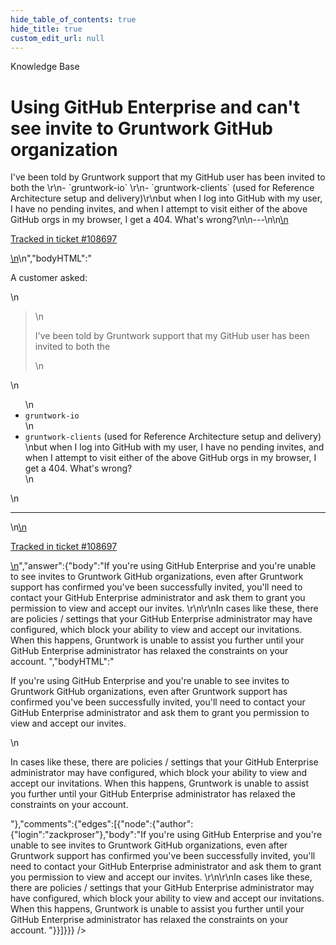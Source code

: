 ```yaml
---
hide_table_of_contents: true
hide_title: true
custom_edit_url: null
---
```



<CenterLayout>
<span class="title">Knowledge Base</span>
<h1>Using GitHub Enterprise and can&apos;t see invite to Gruntwork GitHub organization</h1>
<GitHub json={{"id":"D_kwDOF8slf84APsSM","number":443,"author":{"login":"zackproser"},"title":"Using GitHub Enterprise and can't see invite to Gruntwork GitHub organization","body":"\nA customer asked: \r\n> I've been told by Gruntwork support that my GitHub user has been invited to both the \r\n-  `gruntwork-io` \r\n-  `gruntwork-clients` (used for Reference Architecture setup and delivery)\r\nbut when I log into GitHub with my user, I have no pending invites, and when I attempt to visit either of the above GitHub orgs in my browser, I get a 404. What's wrong?\n\n---\n\n<ins datetime=\"2022-06-01T17:21:29Z\">\n  <p><a href=\"https://support.gruntwork.io/hc/requests/108697\">Tracked in ticket #108697</a></p>\n</ins>\n","bodyHTML":"<p dir=\"auto\">A customer asked:</p>\n<blockquote>\n<p dir=\"auto\">I've been told by Gruntwork support that my GitHub user has been invited to both the</p>\n</blockquote>\n<ul dir=\"auto\">\n<li><code class=\"notranslate\">gruntwork-io</code></li>\n<li><code class=\"notranslate\">gruntwork-clients</code> (used for Reference Architecture setup and delivery)<br>\nbut when I log into GitHub with my user, I have no pending invites, and when I attempt to visit either of the above GitHub orgs in my browser, I get a 404. What's wrong?</li>\n</ul>\n<hr>\n<ins datetime=\"2022-06-01T17:21:29Z\">\n  <p dir=\"auto\"><a href=\"https://support.gruntwork.io/hc/requests/108697\" rel=\"nofollow\">Tracked in ticket #108697</a></p>\n</ins>","answer":{"body":"If you're using GitHub Enterprise and you're unable to see invites to Gruntwork GitHub organizations, even after Gruntwork support has confirmed you've been successfully invited, you'll need to contact your GitHub Enterprise administrator and ask them to grant you permission to view and accept our invites. \r\n\r\nIn cases like these, there are policies / settings that your GitHub Enterprise administrator may have configured, which block your ability to view and accept our invitations. When this happens, Gruntwork is unable to assist you further until your GitHub Enterprise administrator has relaxed the constraints on your account. ","bodyHTML":"<p dir=\"auto\">If you're using GitHub Enterprise and you're unable to see invites to Gruntwork GitHub organizations, even after Gruntwork support has confirmed you've been successfully invited, you'll need to contact your GitHub Enterprise administrator and ask them to grant you permission to view and accept our invites.</p>\n<p dir=\"auto\">In cases like these, there are policies / settings that your GitHub Enterprise administrator may have configured, which block your ability to view and accept our invitations. When this happens, Gruntwork is unable to assist you further until your GitHub Enterprise administrator has relaxed the constraints on your account.</p>"},"comments":{"edges":[{"node":{"author":{"login":"zackproser"},"body":"If you're using GitHub Enterprise and you're unable to see invites to Gruntwork GitHub organizations, even after Gruntwork support has confirmed you've been successfully invited, you'll need to contact your GitHub Enterprise administrator and ask them to grant you permission to view and accept our invites. \r\n\r\nIn cases like these, there are policies / settings that your GitHub Enterprise administrator may have configured, which block your ability to view and accept our invitations. When this happens, Gruntwork is unable to assist you further until your GitHub Enterprise administrator has relaxed the constraints on your account. "}}]}}} />

</CenterLayout>
  

<!-- ##DOCS-SOURCER-START
{
  "sourcePlugin": "github-discussions",
  "hash": "91cf6aa22e87d716b441ebb2478314ad"
}
##DOCS-SOURCER-END -->
